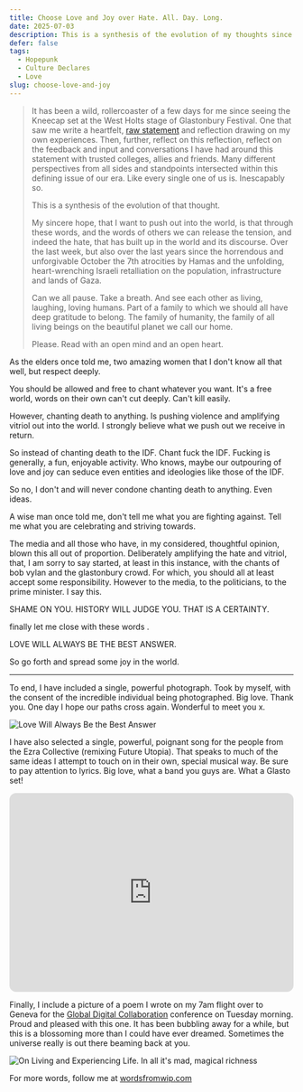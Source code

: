 ```yaml
---
title: Choose Love and Joy over Hate. All. Day. Long.
date: 2025-07-03
description: This is a synthesis of the evolution of my thoughts since making a statement on Gaza after witnessing the Kneecap set.
defer: false
tags:
  - Hopepunk
  - Culture Declares
  - Love
slug: choose-love-and-joy
---
```


> It has been a wild, rollercoaster of a few days for me since seeing the Kneecap
> set at the West Holts stage of Glastonbury Festival. One that saw me write a heartfelt,
> [raw statement](https://futurewip.com/a-statement-on-gaza) and reflection drawing on my own experiences. 
> Then, further, reflect on this reflection, reflect on the feedback and input and conversations I have had around this statement with
> trusted colleges, allies and friends. Many different perspectives from all sides and standpoints 
> intersected within this defining issue of our era. Like every single one of us is. Inescapably so.
>
> This is a synthesis of the evolution of that thought.
>
> My sincere hope, that I want to push out into the world, is that through these words, and the words of others
> we can release the tension, and indeed the hate, that has built up in the world and its discourse. Over the last week,
> but also over the last years since the horrendous and unforgivable October the 7th atrocities by Hamas
> and the unfolding, heart-wrenching Israeli retalliation on the population, infrastructure and lands of Gaza.
>
> Can we all pause. Take a breath. And see each other as living, laughing, loving humans. Part of a family to which we should all have deep gratitude to belong.
> The family of humanity, the family of all living beings on the beautiful planet we call our home.
>
> Please. Read with an open mind and an open heart.


As the elders once told me, two amazing women that I don't know all that well, but respect deeply.

You should be allowed and free to chant whatever you want. It's a free world, words on their own can't cut deeply. Can't kill easily.

However, chanting death to anything. Is pushing violence and amplifying vitriol out into the world. I strongly believe what we push out we receive in return.

So instead of chanting death to the IDF. Chant fuck the IDF. Fucking is generally, a fun, enjoyable activity. Who knows, maybe our outpouring of love and joy can seduce even entities and ideologies like those of the IDF.

So no, I don't and will never condone chanting death to anything. Even ideas.

A wise man once told me, don't tell me what you are fighting against. Tell me what you are celebrating and striving towards.

The media and all those who have, in my considered, thoughtful opinion, blown this all out of proportion. Deliberately amplifying the hate and vitriol, that, I am sorry to say started, at least in this instance, with the chants of bob vylan and the glastonbury crowd. For which, you should all at least accept some responsibility. However to the media, to the politicians, to the prime minister. I say this.

SHAME ON YOU. HISTORY WILL JUDGE YOU. THAT IS A CERTAINTY.

finally let me close with these words .

LOVE WILL ALWAYS BE THE BEST ANSWER.

So go forth and spread some joy in the world.

<hr/>

To end, I have included a single, powerful photograph. Took by myself, with the consent of the incredible individual being photographed. Big love. Thank you. One day I hope our paths cross again. Wonderful to meet you x.

![Love Will Always Be the Best Answer](./lovetatbest.jpg)

I have also selected a single, powerful, poignant song for the people from the Ezra Collective (remixing Future Utopia). That speaks to much of the same ideas I attempt to touch on in their own, special musical way. Be sure to pay attention to lyrics. Big love, what a band you guys are. What a Glasto set!

<iframe style="border-radius:12px" src="https://open.spotify.com/embed/track/0gSLaX91J2Cs9cWXqsRc4X?utm_source=generator" width="100%" height="352" frameBorder="0" allowfullscreen="" allow="autoplay; clipboard-write; encrypted-media; fullscreen; picture-in-picture" loading="lazy"></iframe>

Finally, I include a picture of a poem I wrote on my 7am flight over to Geneva for the [Global Digital Collaboration](https://globaldigitalcollaboration.org) conference on Tuesday morning. Proud and pleased with this one. It has been bubbling away for a while, but this is a blossoming more than I could have ever dreamed. Sometimes the universe really is out there beaming back at you.

![On Living and Experiencing Life. In all it's mad, magical richness](./magic-poem.jpg)

For more words, follow me at [wordsfromwip.com](https://wordsfromwip.com)
